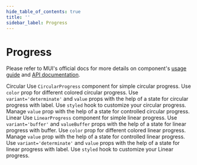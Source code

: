 ```yaml
---
hide_table_of_contents: true
title: ''
sidebar_label: Progress
---
```




<h1 className='!m-0'>Progress</h1>

<div className='template-bg-color' />

Please refer to MUI's official docs for more details on component's [usage guide](https://mui.com/material-ui/react-progress/) and [API documentation](https://mui.com/material-ui/react-progress/#api).

<Grid container spacing={6}>
  <Grid size={{xs:12}}>
    <Typography variant='h5'>Circular</Typography>
    <Divider />
  </Grid>
  <Grid size={{xs:12, lg:6}}>
    <CardSnippet
      title='Indeterminate'
      code={SourceCodeProgressCircularIndeterminate}
    >
      <Typography className='mbe-4'>
        Use <code>CircularProgress</code> component for simple circular progress.
      </Typography>
      <ProgressCircularIndeterminate />
    </CardSnippet>
  </Grid>
  <Grid size={{xs:12, lg:6}}>
    <CardSnippet
      title='Colors'
      code={SourceCodeProgressCircularColors}
    >
      <Typography className='mbe-4'>
        Use <code>color</code> prop for different colored circular progress.
      </Typography>
      <ProgressCircularColors />
    </CardSnippet>
  </Grid>
  <Grid size={{xs:12, lg:6}}>
    <CardSnippet
      title='With label'
      code={SourceCodeProgressCircularWithLabel}
    >
      <Typography className='mbe-4'>
        Use <code>variant='determinate'</code> and <code>value</code> props with the help of a state for circular progress with label.
      </Typography>
      <ProgressCircularWithLabel />
    </CardSnippet>
  </Grid>
  <Grid size={{xs:12, lg:6}}>
    <CardSnippet
      title='Customization'
      code={SourceCodeProgressCustomization}
    >
      <Typography className='mbe-4'>
        Use <code>styled</code> hook to customize your circular progress.
      </Typography>
      <ProgressCustomization />
    </CardSnippet>
  </Grid>
  <Grid size={{xs:12}}>
    <CardSnippet
      title='Controlled and Uncontrolled'
      code={SourceCodeProgressCircularControlledUncontrolled}
    >
      <Typography className='mbe-4'>
        Manage <code>value</code> prop with the help of a state for controlled circular progress.
      </Typography>
      <ProgressCircularControlledUncontrolled />
    </CardSnippet>
  </Grid>
  <Grid size={{xs:12}}>
    <Typography variant='h5'>Linear</Typography>
    <Divider />
  </Grid>
  <Grid size={{xs:12, lg:6}}>
    <CardSnippet
      title='Indeterminate'
      code={SourceCodeProgressLinearIndeterminate}
    >
      <Typography className='mbe-4'>
        Use <code>LinearProgress</code> component for simple linear progress.
      </Typography>
      <ProgressLinearIndeterminate />
    </CardSnippet>
  </Grid>
  <Grid size={{xs:12, lg:6}}>
    <CardSnippet
      title='Buffer'
      code={SourceCodeProgressLinearBuffer}
    >
      <Typography className='mbe-4'>
        Use <code>variant='buffer'</code> and <code>valueBuffer</code> props with the help of a state for linear progress with buffer.
      </Typography>
      <ProgressLinearBuffer />
    </CardSnippet>
  </Grid>
  <Grid size={{xs:12, lg:6}}>
    <CardSnippet
      title='Colors'
      code={SourceCodeProgressLinearColors}
    >
      <Typography className='mbe-4'>
        Use <code>color</code> prop for different colored linear progress.
      </Typography>
      <ProgressLinearColors />
    </CardSnippet>
  </Grid>
  <Grid size={{xs:12, lg:6}}>
    <CardSnippet
      title='Controlled and Uncontrolled'
      code={SourceCodeProgressLinearControlledUncontrolled}
    >
      <Typography className='mbe-4'>
        Manage <code>value</code> prop with the help of a state for controlled linear progress.
      </Typography>
      <ProgressLinearControlledUncontrolled />
    </CardSnippet>
  </Grid>
  <Grid size={{xs:12, lg:6}}>
    <CardSnippet
      title='With Label'
      code={SourceCodeProgressLinearWithLabel}
    >
      <Typography className='mbe-4'>
        Use <code>variant='determinate'</code> and <code>value</code> props with the help of a state for linear progress with label.
      </Typography>
      <ProgressLinearWithLabel />
    </CardSnippet>
  </Grid>
  <Grid size={{xs:12, lg:6}}>
    <CardSnippet
      title='Customization'
      code={SourceCodeProgressLinearCustomization}
    >
      <Typography className='mbe-4'>
        Use <code>styled</code> hook to customize your Linear progress.
      </Typography>
      <ProgressLinearCustomization />
    </CardSnippet>
  </Grid>
</Grid>